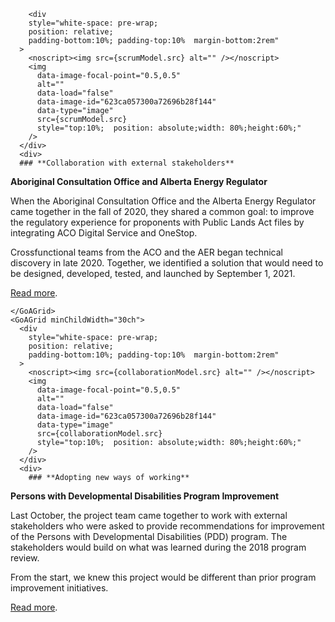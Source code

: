 
<main>
    <GoAGrid minChildWidth="30ch">
   
        <div
        style="white-space: pre-wrap;
        position: relative;             
        padding-bottom:10%; padding-top:10%  margin-bottom:2rem"
      >
        <noscript><img src={scrumModel.src} alt="" /></noscript>
        <img
          data-image-focal-point="0.5,0.5"
          alt=""
          data-load="false"
          data-image-id="623ca057300a72696b28f144"
          data-type="image"
          src={scrumModel.src}
          style="top:10%;  position: absolute;width: 80%;height:60%;"
        />
      </div>
      <div>
      ### **Collaboration with external stakeholders**

**Aboriginal Consultation Office and Alberta Energy Regulator**

When the Aboriginal Consultation Office and the Alberta Energy Regulator came together in the fall of 2020, they shared a common goal: to improve the regulatory experience for proponents with Public Lands Act files by integrating ACO Digital Service and OneStop.

Crossfunctional teams from the ACO and the AER began technical discovery in late 2020. Together, we identified a solution that would need to be designed, developed, tested, and launched by September 1, 2021.

[Read more](https://jfivebusinessdevelopment-my.sharepoint.com/:b:/g/personal/krista_rondeau_jfive_com/ES9SUNY5bvFCvjrtV0s-FN0Bys5QM01FDdUm4li1PNGUtQ?e=xTmtSY).
</div>

    </GoAGrid>
    <GoAGrid minChildWidth="30ch">
      <div
        style="white-space: pre-wrap;
        position: relative;
        padding-bottom:10%; padding-top:10%  margin-bottom:2rem"
      >
        <noscript><img src={collaborationModel.src} alt="" /></noscript>
        <img
          data-image-focal-point="0.5,0.5"
          alt=""
          data-load="false"
          data-image-id="623ca057300a72696b28f144"
          data-type="image"
          src={collaborationModel.src}
          style="top:10%;  position: absolute;width: 80%;height:60%;"
        />
      </div>
      <div>
        ### **Adopting new ways of working**

**Persons with Developmental Disabilities Program Improvement**

Last October, the project team came together to work with external stakeholders who were asked to provide recommendations for improvement of the Persons with Developmental Disabilities (PDD) program. The stakeholders would build on what was learned during the 2018 program review.

From the start, we knew this project would be different than prior program improvement initiatives.

[Read more](https://jfivebusinessdevelopment-my.sharepoint.com/:b:/g/personal/krista_rondeau_jfive_com/EepfO3h2xqJHprH4emvzB_4BKbFWmO7IyEQ_4Emc_vjAlg?e=LzsARc).
</div>
</GoAGrid>

  </main>
